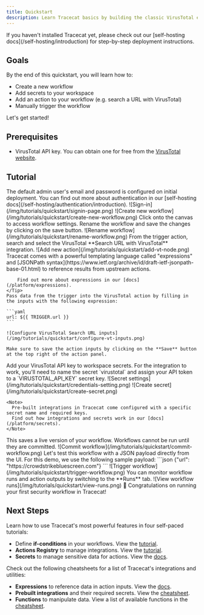 ```yaml
---
title: Quickstart
description: Learn Tracecat basics by building the classic VirusTotal enrichment playbook.
---
```


<Warning>
  If you haven't installed Tracecat yet, please check out our [self-hosting
  docs](/self-hosting/introduction) for step-by-step deployment instructions.
</Warning>

## Goals

By the end of this quickstart, you will learn how to:

- Create a new workflow
- Add secrets to your workspace
- Add an action to your workflow (e.g. search a URL with VirusTotal)
- Manually trigger the workflow

Let's get started!

## Prerequisites

- VirusTotal API key. You can obtain one for free from the [VirusTotal website](https://www.virustotal.com/gui/my-apikey).

## Tutorial

<Steps>
  <Step title="Log into Tracecat">
    <Note>
        The default admin user's email and password is configured on initial deployment.
        You can find out more about authentication in our [self-hosting docs](/self-hosting/authentication/introduction).
    </Note>
    ![Sign-in](/img/tutorials/quickstart/signin-page.png)
  </Step>
  <Step title="Create new workflow">
    ![Create new workflow](/img/tutorials/quickstart/create-new-workflow.png)
  </Step>
  <Step title="Rename workflow">
    Click onto the canvas to access workflow settings.
    Rename the workflow and save the changes by clicking on the save button.
    ![Rename workflow](/img/tutorials/quickstart/rename-workflow.png)
  </Step>
  <Step title="Add VirusTotal action">
    From the trigger action, search and select the VirusTotal **Search URL with VirusTotal** integration.
    ![Add new action](/img/tutorials/quickstart/add-vt-node.png)
  </Step>
  <Step title="Configure VirusTotal action inputs">
    <Tip>
        Tracecat comes with a powerful templating language called "expressions" and [JSONPath syntax](https://www.ietf.org/archive/id/draft-ietf-jsonpath-base-01.html) to reference results from upstream actions.

        Find out more about expressions in our [docs](/platform/expressions).
    </Tip>
    Pass data from the trigger into the VirusTotal action by filling in the inputs with the following expression:

    ```yaml
    url: ${{ TRIGGER.url }}
    ```

    ![Configure VirusTotal Search URL inputs](/img/tutorials/quickstart/configure-vt-inputs.png)

    Make sure to save the action inputs by clicking on the **Save** button at the top right of the action panel.
  </Step>
  <Step title="Add secret">
    Add your VirusTotal API key to workspace secrets.
    For the integration to work, you'll need to name the secret `virustotal` and assign your API token to a `VIRUSTOTAL_API_KEY` secret key.
    ![Secret settings](/img/tutorials/quickstart/credentials-setting.png)
    ![Create secret](/img/tutorials/quickstart/create-secret.png)

    <Note>
      Pre-built integrations in Tracecat come configured with a specific secret name and required keys.
      Find out how integrations and secrets work in our [docs](/platform/secrets).
    </Note>
  </Step>
  <Step title="Commit (AKA deploy) workflow">
    This saves a live version of your workflow.
    Workflows cannot be run until they are committed.
    ![Commit workflow](/img/tutorials/quickstart/commit-workflow.png)
  </Step>
  <Step title="Trigger workflow">
    Let's test this workflow with a JSON payload directly from the UI.
    For this demo, we use the following sample payload:
    ```json
    {"url": "https://crowdstrikebluescreen.com"}
    ```
    ![Trigger workflow](/img/tutorials/quickstart/trigger-workflow.png)
  </Step>
  <Step title="View workflow runs">
    You can monitor workflow runs and action outputs by switching to the **Runs** tab.
    ![View workflow runs](/img/tutorials/quickstart/view-runs.png)
  </Step>
  <Step title="Congratulations!">
    🎉 Congratulations on running your first security workflow in Tracecat!
  </Step>
</Steps>

## Next Steps

Learn how to use Tracecat's most powerful features in four self-paced tutorials:

- Define **if-conditions** in your workflows. View the [tutorial](/tutorials/2-control-flow).
- **Actions Registry** to manage integrations. View the [tutorial](/tutorials/3-actions-registry).
- **Secrets** to manage sensitive data for actions. View the [docs](/platform/secrets).

Check out the following cheatsheets for a list of Tracecat's integrations and utilities:

- **Expressions** to reference data in action inputs. View the [docs](/platform/expressions).
- **Prebuilt integrations** and their required secrets. View the [cheatsheet](/cheatsheets/integrations).
- **Functions** to manipulate data. View a list of available functions in the [cheatsheet](/cheatsheets/functions).
